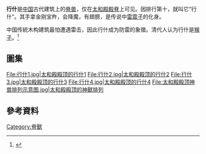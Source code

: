 '''行什'''是[[中国|中国]]古代建筑上的[[脊兽|脊兽]]，仅在[[太和殿|太和殿]][[殿脊|殿脊]]上可见。因排行第十，就叫它“行什”。其手拿金刚宝杵，会降魔，有翅膀，是传说中[[雷震子|雷震子]]的化身。

中国传統木构建筑最怕遭遇雷击，因此行什成为防雷的象徵。清代人认为行什是[[猴子|猴子]]。<ref>{{cite web|url=http://www.iqiyi.com/jilupian/20120119/831e393088dfcd49.html#_vide1220a2074d94178965b68c0069ceb6dvid_|title=纪录片：故宫100——吉祥瑞兽|access-date=2012-01-31|archive-date=2018-11-16|archive-url=https://web.archive.org/web/20181116173914/http://www.iqiyi.com/jilupian/20120119/831e393088dfcd49.html#_vide1220a2074d94178965b68c0069ceb6dvid_|dead-url=no}}</ref>

== 圖集 ==
<gallery>
File:行什1.jpg|太和殿殿顶的行什1
File:行什2.jpg|太和殿殿顶的行什2
File:行什3.jpg|太和殿殿顶的行什3
File:行什4.jpg|太和殿殿顶的行什4
File:太和殿殿顶神兽排列示意图.jpg|太和殿殿顶的神獸排列
</gallery>

== 參考資料 ==
<references />

[[Category:脊獸|Category:脊獸]]